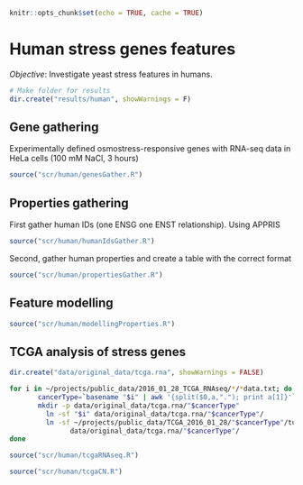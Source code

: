 ```r
knitr::opts_chunk$set(echo = TRUE, cache = TRUE)
```

# Human stress genes features

*Objective*: Investigate yeast stress features in humans.

```r
# Make folder for results
dir.create("results/human", showWarnings = F)
```

## Gene gathering

Experimentally defined osmostress-responsive genes with RNA-seq data in HeLa cells (100 mM NaCl, 3 hours)

```r
source("scr/human/genesGather.R")
```


## Properties gathering

First gather human IDs (one ENSG one ENST relationship). Using APPRIS

```r
source("scr/human/humanIdsGather.R")
```

Second, gather human properties and create a table with the correct format

```r
source("scr/human/propertiesGather.R")
```

## Feature modelling


```r
source("scr/human/modellingProperties.R")
```


## TCGA analysis of stress genes

```r
dir.create("data/original_data/tcga.rna", showWarnings = FALSE)
```

```bash
for i in ~/projects/public_data/2016_01_28_TCGA_RNAseq/*/*data.txt; do
       cancerType=`basename "$i" | awk '{split($0,a,"."); print a[1]}'`;
       mkdir -p data/original_data/tcga.rna/"$cancerType"
	     ln -sf "$i" data/original_data/tcga.rna/"$cancerType"/
	     ln -sf ~/projects/public_data/TCGA_2016_01_28/"$cancerType"/tumour/patient_annotation.txt \
		       data/original_data/tcga.rna/"$cancerType"/ 
done

```

```r
source("scr/human/tcgaRNAseq.R")
```

```r
source("scr/human/tcgaCN.R")
```


